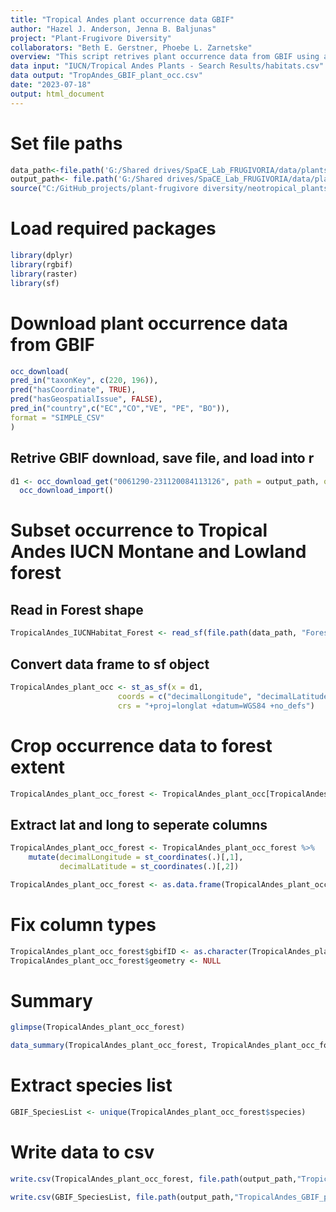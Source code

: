 ```yaml
---
title: "Tropical Andes plant occurrence data GBIF"
author: "Hazel J. Anderson, Jenna B. Baljunas"
project: "Plant-Frugivore Diversity"
collaborators: "Beth E. Gerstner, Phoebe L. Zarnetske"
overview: "This script retrives plant occurrence data from GBIF using a subset of species with IUCN habitat designations ‘Forest-Subtropical/Tropical Moist Montane’ and/or ‘Forest-Subtropical/Tropical Moist Lowland’. Data is also retrived without the subset for species in the countries that make up the Tropical Andes to be spatially subset later, as not many plant species are assessed on the IUCN RedList. "
data input: "IUCN/Tropical Andes Plants - Search Results/habitats.csv"
data output: "TropAndes_GBIF_plant_occ.csv"
date: "2023-07-18"
output: html_document
---
```


# Set file paths
```r
data_path<-file.path('G:/Shared drives/SpaCE_Lab_FRUGIVORIA/data/plants/L0')
output_path<- file.path('G:/Shared drives/SpaCE_Lab_FRUGIVORIA/data/plants/L0')
source("C:/GitHub_projects/plant-frugivore diversity/neotropical_plants/code/data_summary.R")
```

# Load required packages
```r
library(dplyr)
library(rgbif)
library(raster)
library(sf)
```

# Download plant occurrence data from GBIF
```r
occ_download(
pred_in("taxonKey", c(220, 196)),
pred("hasCoordinate", TRUE),
pred("hasGeospatialIssue", FALSE),
pred_in("country",c("EC","CO","VE", "PE", "BO")),
format = "SIMPLE_CSV"
)
```

## Retrive GBIF download, save file, and load into r
```r
d1 <- occ_download_get("0061290-231120084113126", path = output_path, overwrite = TRUE) %>%
  occ_download_import()
```

# Subset occurrence to Tropical Andes IUCN Montane and Lowland forest

## Read in Forest shape
```r
TropicalAndes_IUCNHabitat_Forest <- read_sf(file.path(data_path, "Forest_sf.shp"), layer = "Forest_sf")
```

## Convert data frame to sf object
```r
TropicalAndes_plant_occ <- st_as_sf(x = d1, 
                        coords = c("decimalLongitude", "decimalLatitude"),
                        crs = "+proj=longlat +datum=WGS84 +no_defs")
```

# Crop occurrence data to forest extent
```r
TropicalAndes_plant_occ_forest <- TropicalAndes_plant_occ[TropicalAndes_IUCNHabitat_Forest,]
```

## Extract lat and long to seperate columns
```r
TropicalAndes_plant_occ_forest <- TropicalAndes_plant_occ_forest %>%
    mutate(decimalLongitude = st_coordinates(.)[,1],
           decimalLatitude = st_coordinates(.)[,2])
```

```r
TropicalAndes_plant_occ_forest <- as.data.frame(TropicalAndes_plant_occ_forest)
```

# Fix column types 
```r
TropicalAndes_plant_occ_forest$gbifID <- as.character(TropicalAndes_plant_occ_forest$gbifID)
TropicalAndes_plant_occ_forest$geometry <- NULL
```


# Summary 
```r
glimpse(TropicalAndes_plant_occ_forest)
```

```r
data_summary(TropicalAndes_plant_occ_forest, TropicalAndes_plant_occ_forest$species, TropicalAndes_plant_occ_forest$genus, TropicalAndes_plant_occ_forest$family)
```

# Extract species list
```r
GBIF_SpeciesList <- unique(TropicalAndes_plant_occ_forest$species)
```


# Write data to csv
```r
write.csv(TropicalAndes_plant_occ_forest, file.path(output_path,"TropicalAndes_GBIF_plant_occ.csv"))

write.csv(GBIF_SpeciesList, file.path(output_path,"TropicalAndes_GBIF_plant_species.csv"))
```
